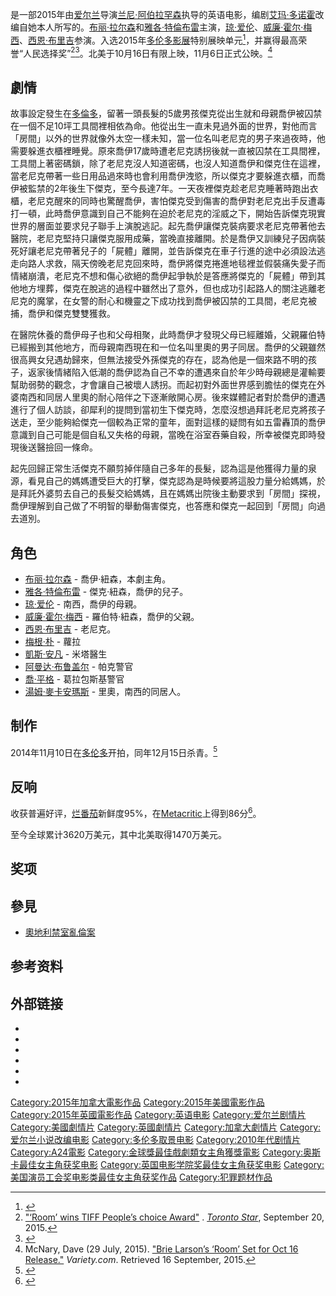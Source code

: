 {{Distinguish|房間 (2003年電影)}}
{{noteTA
|T=zh-tw:不存在的房間;zh-hk:抖室;zh-cn:房间 (2015年电影);
|G1=Show
|G2=Movie
}}
{{Infobox film
| name           = 不存在的房間
| original_name  = {{lang|en|''Room''}}
| image          = Room Poster.jpg
| alt            =
| caption        = 电影海报
| director       = [[蘭尼·阿伯拉罕森|蘭尼·阿伯拉罕森]]
| producer       = {{Plainlist|
* Ed Guiney 
* David Gross}}
| screenplay     = [[艾玛·多诺霍|艾玛·多诺霍]]
| based_on       = {{based on |''Room''|艾玛·多诺霍}}
| starring       = {{Plainlist|
* [[布丽·拉尔森|布丽·拉尔森]] 
* [[雅各·川伯尼|雅各·川伯尼]] 
* [[琼·爱伦|琼·爱伦]] 
* [[西恩·布里吉|西恩·布里吉]] 
* [[威廉·霍尔·梅西|威廉·霍尔·梅西]]}}
| music          = 史蒂芬·雷尼克斯
| cinematography = [[丹尼·寇恩|丹尼·寇恩]]
| editing        = Nathan Nugent
| studio         = {{Plainlist|
* [[Film4|Film4]] 
* Element Pictures
* No Trace Camping}}
| distributor    = [[A24_(公司)|A24]]（美国）<br/>巴福斯影业（香港）<br/>太阳娱乐文化（香港）<br/>博纳影业（中国大陆）
| released       = {{Film date|2015|9|4|[[Telluride_Film_Festival|Telluride]]|2015|10|16|美國|2016|2|26|臺灣|2016|3|3|香港|2016|05||中國大陸}}
| runtime        = 117分钟
| country        = {{CAN}}<br>{{IRE}}<br>{{UK}}<br>{{USA}}
| language       = [[英语|英语]]
| budget         = 1300万美元
| gross          = 3620万美元
| cn_name        = 房间
| hk_name        = 抖室
| tw_name        = 不存在的房間
}}

{{作品名稱|name=''Room''|hk=抖室|tw=不存在的房間|cn=房间}}是一部2015年由[[爱尔兰|爱尔兰]]导演[[兰尼·阿伯拉罕森|兰尼·阿伯拉罕森]]执导的英语电影，编剧[[艾玛·多诺霍|艾玛·多诺霍]]改编自她本人所写的{{le|同名小说|Room (novel)}}。[[布丽·拉尔森|布丽·拉尔森]]和[[雅各·特倫布雷|雅各·特倫布雷]]主演，[[琼·爱伦|琼·爱伦]]、[[威廉·霍尔·梅西|威廉·霍尔·梅西]]、[[西恩·布里吉|西恩·布里吉]]参演。入选2015年[[多伦多影展|多伦多影展]]特别展映单元<ref name="ScreenDaily">{{cite web |url=http://www.screendaily.com/toronto-world-premieres-for-trumbo-demolition-the-program/5090990.article?blocktitle=LATEST-FILM-NEWS&contentID=40562# |title=Toronto to open with 'Demolition'; world premieres for 'Trumbo', 'The Program' |date=2015-07-28 |accessdate=2015-07-28 |work=ScreenDaily |archive-date=2015-07-29 |archive-url=https://archive.is/20150729193951/http://www.screendaily.com/toronto-world-premieres-for-trumbo-demolition-the-program/5090990.article?blocktitle=LATEST-FILM-NEWS&contentID=40562%23 |dead-url=no }}</ref>，并赢得最高荣誉“人民选择奖”<ref>[http://www.thestar.com/entertainment/movies/2015/09/20/room-wins-tiff-peoples-choice-award.html "‘Room’ wins TIFF People’s choice Award"] {{Wayback|url=http://www.thestar.com/entertainment/movies/2015/09/20/room-wins-tiff-peoples-choice-award.html |date=20150921234823 }}. ''[[Toronto_Star|Toronto Star]]'', September 20, 2015.</ref><ref >{{cite web |url=http://yule.sohu.com/20150921/n421654992.shtml |language= |title=多伦多电影节闭幕 《房间》获观众选择大奖 |publisher=搜狐娱乐 |date=2015-09-21 |accessdate= |archive-date=2015-12-08 |archive-url=https://web.archive.org/web/20151208113652/http://yule.sohu.com/20150921/n421654992.shtml |dead-url=no }}</ref>。北美于10月16日有限上映，11月6日正式公映。<ref name=Variety1>McNary, Dave (29 July, 2015).  [http://variety.com/2015/film/news/brie-larson-room-october-release-1201552606/ "Brie Larson’s ‘Room’ Set for Oct 16 Release."] {{Wayback|url=http://variety.com/2015/film/news/brie-larson-room-october-release-1201552606/ |date=20150924215832 }}  ''Variety.com''.  Retrieved 16 September, 2015.</ref>

== 劇情 ==
故事設定發生在[[多倫多|多倫多]]，留著一頭長髮的5歲男孩傑克從出生就和母親喬伊被囚禁在一個不足10坪工具間裡相依為命。他從出生一直未見過外面的世界，對他而言「房間」以外的世界就像外太空一樣未知，當一位名叫老尼克的男子來過夜時，他需要躲進衣櫃裡睡覺。原來喬伊17歲時遭老尼克誘拐後就一直被囚禁在工具間裡，工具間上著密碼鎖，除了老尼克沒人知道密碼，也沒人知道喬伊和傑克住在這裡，當老尼克帶著一些日用品過來時也會利用喬伊洩慾，所以傑克才要躲進衣櫃，而喬伊被監禁的2年後生下傑克，至今長達7年。一天夜裡傑克趁老尼克睡著時跑出衣櫃，老尼克醒來的同時也驚醒喬伊，害怕傑克受到傷害的喬伊對老尼克出手反遭毒打一頓，此時喬伊意識到自己不能夠在迫於老尼克的淫威之下，開始告訴傑克現實世界的層面並要求兒子聯手上演脫逃記。起先喬伊讓傑克裝病要求老尼克帶著他去醫院，老尼克堅持只讓傑克服用成藥，當晚直接離開。於是喬伊又訓練兒子因病裝死好讓老尼克帶著兒子的「屍體」離開，並告訴傑克在車子行進的途中必須設法逃走向路人求救，隔天傍晚老尼克回來時，喬伊將傑克捲進地毯裡並假裝痛失愛子而情緒崩潰，老尼克不想和傷心欲絕的喬伊起爭執於是答應將傑克的「屍體」帶到其他地方埋葬，傑克在脫逃的過程中雖然出了意外，但也成功引起路人的關注逃離老尼克的魔掌，在女警的耐心和機靈之下成功找到喬伊被囚禁的工具間，老尼克被捕，喬伊和傑克雙雙獲救。

在醫院休養的喬伊母子也和父母相聚，此時喬伊才發現父母已經離婚，父親羅伯特已經搬到其他地方，而母親南西現在和一位名叫里奧的男子同居。喬伊的父親雖然很高興女兒遇劫歸來，但無法接受外孫傑克的存在，認為他是一個來路不明的孩子，返家後情緒陷入低潮的喬伊認為自己不幸的遭遇來自於年少時母親總是灌輸要幫助弱勢的觀念，才會讓自己被壞人誘拐。而起初對外面世界感到膽怯的傑克在外婆南西和同居人里奧的耐心陪伴之下逐漸敞開心房。後來媒體記者對於喬伊的遭遇進行了個人訪談，卻犀利的提問到當初生下傑克時，怎麼沒想過拜託老尼克將孩子送走，至少能夠給傑克一個較為正常的童年，面對這樣的疑問有如五雷轟頂的喬伊意識到自己可能是個自私又失格的母親，當晚在浴室吞藥自殺，所幸被傑克即時發現後送醫撿回一條命。

起先回歸正常生活傑克不願剪掉伴隨自己多年的長髮，認為這是他獲得力量的泉源，看見自己的媽媽遭受巨大的打擊，傑克認為是時候要將這股力量分給媽媽，於是拜託外婆剪去自己的長髮交給媽媽，且在媽媽出院後主動要求到「房間」探視，喬伊理解到自己做了不明智的舉動傷害傑克，也答應和傑克一起回到「房間」向過去道別。

== 角色 ==
* [[布丽·拉尔森|布丽·拉尔森]] - 喬伊·紐森，本劇主角。
* [[雅各·特倫布雷|雅各·特倫布雷]] - 傑克·紐森，喬伊的兒子。
* [[琼·爱伦|琼·爱伦]] - 南西，喬伊的母親。
* [[威廉·霍尔·梅西|威廉·霍尔·梅西]] - 羅伯特·紐森，喬伊的父親。
* [[西恩·布里吉|西恩·布里吉]] - 老尼克。
* [[梅根·朴|梅根·朴]] - 蘿拉
* [[凱斯·安凡|凱斯·安凡]] - 米塔醫生
* [[阿曼达·布鲁盖尔|阿曼达·布鲁盖尔]] - 帕克警官
* [[喬·平格|喬·平格]] - 葛拉包斯基警官
* [[湯姆·麥卡安瑪斯|湯姆·麥卡安瑪斯]] - 里奧，南西的同居人。

== 制作 ==
2014年11月10日在[[多伦多|多伦多]]开拍，同年12月15日杀青。<ref>{{cite news|title=On The Set, - Box Office ... Abrams Wraps The Cellar, Tom Hiddleston Finishes I Saw the Light & More|url=http://www.ssninsider.com/on-the-set-for-121514-jj-abrams-wraps-the-cellar-tom-hiddleston-finishes-i-saw-the-light-more/|accessdate=2014-12-16|publisher=ssninsider.com|date=2014-12-15|deadurl=yes|archiveurl=https://web.archive.org/web/20150924105339/http://www.ssninsider.com/on-the-set-for-121514-jj-abrams-wraps-the-cellar-tom-hiddleston-finishes-i-saw-the-light-more/|archivedate=2015-09-24}}</ref>

==反响==
收获普遍好评，[[烂番茄|烂番茄]]新鲜度95%，在[[Metacritic|Metacritic]]上得到86分<ref>{{cite web|title=Room Reviews|url=http://www.metacritic.com/movie/room-2015|website=Metacritic|accessdate=2015-09-17|archive-date=2015-09-12|archive-url=https://web.archive.org/web/20150912232938/http://www.metacritic.com/movie/room-2015|dead-url=no}}</ref>。

至今全球累计3620万美元，其中北美取得1470万美元。

==奖项==
{{main|房间获奖列表}}

== 參見==
*[[奧地利禁室亂倫案|奧地利禁室亂倫案]]

== 参考资料 ==
{{Reflist}}

== 外部链接 ==
* {{official|http://roomthemovie.com}}
* {{IMDb title|3170832}}
* {{douban|25724855}}
* {{rottentomatoes|room_2015}}
* {{metacritic|room-2015}}
* {{mojo title|room2015}}

{{土星獎最佳獨立電影}}
{{DEFAULTSORT:Room}}
[[Category:2015年加拿大電影作品|Category:2015年加拿大電影作品]]
[[Category:2015年美國電影作品|Category:2015年美國電影作品]]
[[Category:2015年英國電影作品|Category:2015年英國電影作品]]
[[Category:英语电影|Category:英语电影]]
[[Category:爱尔兰剧情片|Category:爱尔兰剧情片]]
[[Category:美國劇情片|Category:美國劇情片]]
[[Category:英國劇情片|Category:英國劇情片]]
[[Category:加拿大劇情片|Category:加拿大劇情片]]
[[Category:爱尔兰小说改编电影|Category:爱尔兰小说改编电影]]
[[Category:多伦多取景电影|Category:多伦多取景电影]]
[[Category:2010年代剧情片|Category:2010年代剧情片]]
[[Category:A24電影|Category:A24電影]]
[[Category:金球獎最佳戲劇類女主角獲獎電影|Category:金球獎最佳戲劇類女主角獲獎電影]]
[[Category:奥斯卡最佳女主角获奖电影|Category:奥斯卡最佳女主角获奖电影]]
[[Category:英国电影学院奖最佳女主角获奖电影|Category:英国电影学院奖最佳女主角获奖电影]]
[[Category:美国演员工会奖电影类最佳女主角获奖作品|Category:美国演员工会奖电影类最佳女主角获奖作品]]
[[Category:犯罪题材作品|Category:犯罪题材作品]]